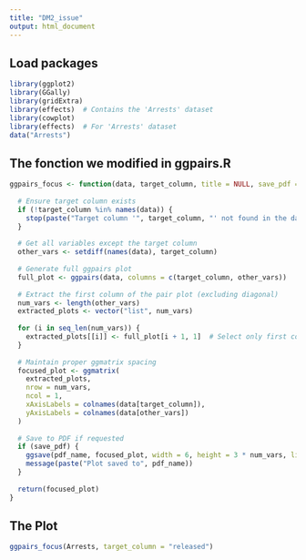 ```yaml
---
title: "DM2_issue"
output: html_document
---
```


## Load packages

```r
library(ggplot2)
library(GGally)
library(gridExtra)
library(effects)  # Contains the 'Arrests' dataset
library(cowplot)
library(effects)  # For 'Arrests' dataset
data("Arrests")
```

## The fonction we modified in ggpairs.R

```r
ggpairs_focus <- function(data, target_column, title = NULL, save_pdf = FALSE, pdf_name = "column_relationships.pdf") {
  
  # Ensure target column exists
  if (!target_column %in% names(data)) {
    stop(paste("Target column '", target_column, "' not found in the data frame"))
  }
  
  # Get all variables except the target column
  other_vars <- setdiff(names(data), target_column)
  
  # Generate full ggpairs plot
  full_plot <- ggpairs(data, columns = c(target_column, other_vars))
  
  # Extract the first column of the pair plot (excluding diagonal)
  num_vars <- length(other_vars)
  extracted_plots <- vector("list", num_vars)
  
  for (i in seq_len(num_vars)) {
    extracted_plots[[i]] <- full_plot[i + 1, 1]  # Select only first column (excluding diagonal)
  }
  
  # Maintain proper ggmatrix spacing
  focused_plot <- ggmatrix(
    extracted_plots,
    nrow = num_vars, 
    ncol = 1,
    xAxisLabels = colnames(data[target_column]), 
    yAxisLabels = colnames(data[other_vars])
  )
  
  # Save to PDF if requested
  if (save_pdf) {
    ggsave(pdf_name, focused_plot, width = 6, height = 3 * num_vars, limitsize = FALSE)
    message(paste("Plot saved to", pdf_name))
  }
  
  return(focused_plot)
}
```

## The Plot

```r
ggpairs_focus(Arrests, target_column = "released")
```
